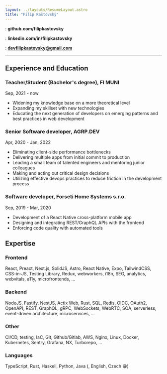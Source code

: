 ```yaml
---
layout: ../layouts/ResumeLayout.astro
title: "Filip Kaštovský"
---
```



<SocialIcon name="Github" />: **github.com/filipkastovsky**

<SocialIcon name="LinkedIn" />: **linkedin.com/in/filipkastovsky**

<SocialIcon name="Mail" />: **devfilipkastovsky@gmail.com**

---

## Experience and Education

### Teacher/Student (Bachelor's degree), **FI MUNI**

Sep, 2021 - now

- Widening my knowledge base on a more theoretical level
- Expanding my skillset with new technologies
- Educating the next generation of developers on emerging patterns and best practices in web development

### Senior Software developer, **AGRP.DEV**

Apr, 2020 - Jan, 2022

- Eliminating client-side performance bottlenecks
- Delivering multiple apps from initial commit to production
- Leading a small team of talented engineers and mentoring junior colleagues
- Making and acting out critical design decisions
- Utilizing effective devops practices to reduce friction in the development process

### Software developer, **Forseti Home Systems s.r.o.**

Sep, 2019 - Mar, 2020

- Development of a React Native cross-platform mobile app
- Designing and integrating REST/GraphQL APIs with the frontend
- Enforcing code quality with automated tools

## Expertise

### Frontend

React, Preact, Next.js, SolidJS, Astro, React Native, Expo, TailwindCSS, CSS-in-JS, Testing Library, Redux, webworkers, i18n, SEO, analytics, webvitals, a11y, microfrontends, ...

### Backend

NodeJS, Fastify, NestJS, Actix Web, Rust, SQL, Redis, OIDC, OAuth2, OpenAPI, REST, GraphQL, gRPC, WebSockets, WebRTC, SOA, serverless, event-driven architecture, microservices, ...

### Other

CI/CD, testing, IaC, Git, Github/Gitlab, AWS, Nginx, Linux, Docker, Kubernetes, Sentry, Grafana, NX, Turborepo, ...

### Languages

TypeScript, Rust, Haskell, Python, Java (, English, Czech 😁)
